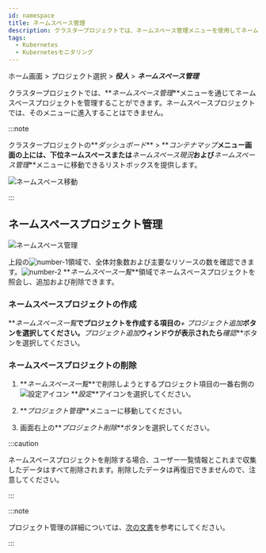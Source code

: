 ```yaml
---
id: namespace
title: ネームスペース管理
description: クラスタープロジェクトでは、ネームスペース管理メニューを使用してネームスペースプロジェクトを管理できます。
tags:
  - Kubernetes
  - Kubernetesモニタリング
---
```


ホーム画面 > プロジェクト選択 > **_役人_** > **_ネームスペース管理_**

クラスタープロジェクトでは、**_ネームスペース管理_**メニューを通じてネームスペースプロジェクトを管理することができます。ネームスペースプロジェクトでは、そのメニューに進入することはできません。

:::note

クラスタープロジェクトの**_ダッシュボード_** > **_コンテナマップ_**メニュー画面の上には、下位ネームスペースまたは**_ネームスペース現況_**および**_ネームスペース管理_**メニューに移動できるリストボックスを提供します。 

![ネームスペース移動](/img/k8s-namespace-project-list-check.png)

:::

## ネームスペースプロジェクト管理

![ネームスペース管理](/img/k8s-namespace-mng.png)

上段の![number-1](/img/number-01.png)領域で、全体対象数および主要なリソースの数を確認できます。![number-2](/img/number-02.png) **_ネームスペース一覧_**領域でネームスペースプロジェクトを照会し、追加および削除できます。

### ネームスペースプロジェクトの作成

**_ネームスペース一覧_**でプロジェクトを作成する項目の**_+ プロジェクト追加_**ボタンを選択してください。**_プロジェクト追加_**ウィンドウが表示されたら**_確認_**ボタンを選択してください。

### ネームスペースプロジェクトの削除

1.  **_ネームスペース一覧_**で削除しようとするプロジェクト項目の一番右側の![設定アイコン](/img/ico-setting.svg) **_設定_**アイコンを選択してください。

2.  **_プロジェクト管理_**メニューに移動してください。

3.  画面右上の**_プロジェクト削除_**ボタンを選択してください。

:::caution

ネームスペースプロジェクトを削除する場合、ユーザー一覧情報とこれまで収集したデータはすべて削除されます。削除したデータは再復旧できませんので、注意してください。

:::

:::note

プロジェクト管理の詳細については、[次の文書](../project/project-manage)を参考にしてください。

:::
